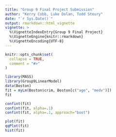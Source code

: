 ```yaml
---
title: "Group 9 Final Project Submission"
author: "Kerry Cobb, Luke Dolan, Todd Steury"
date: "`r Sys.Date()`"
output: rmarkdown::html_vignette
vignette: >
  %\VignetteIndexEntry{Group 9 Final Project}
  %\VignetteEngine{knitr::rmarkdown}
  %\VignetteEncoding{UTF-8}
---
```


```r
knitr::opts_chunk$set(
  collapse = TRUE,
  comment = "#>"
)
```


```r
library(MASS)
library(Group9LinearModel)
data(Boston)
fit = myLm(Boston$crim, Boston[c("age", "medv")])
fit

confint(fit)
confint(fit, alpha=.1)
confint(fit, alpha=.1, approach="boot")

plot(fit)
qqPlot(fit)
hist(fit)

```
